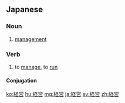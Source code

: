 ==Japanese==
{{ja-kanjitab|けい|えい|yomi=o}}

===Noun===
{{ja-noun|けいえい|kyu=經營}}

# [[management]]
#: {{ja-usex|それは我が社の'''経営'''方針だ。|それ は わがしゃ の '''けいえい''' ほうしん だ。|That is one of our company's management principles.}}

===Verb===
{{ja-verb-suru|けいえい|kyu=經營}}

# to [[manage]], to [[run]]

====Conjugation====
{{ja-suru|けいえい}}

[[ko:経営]]
[[hu:経営]]
[[mg:経営]]
[[ja:経営]]
[[sv:経営]]
[[zh:経営]]